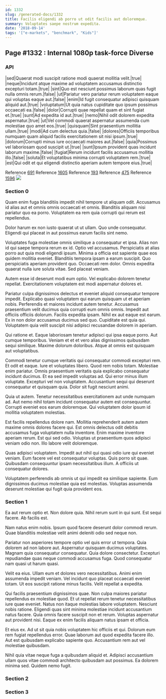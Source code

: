 ```yaml
---
id: 1332
slug: /generated-docs/1332
title: Facilis eligendi ab porro ut odit facilis aut doloremque.
summary: Voluptates saepe nostrum expedita.
date: '2018-09-14'
tags: '["e-markets", "benchmark", "Kids"]'
---
```


## Page #1332 : Internal 1080p task-force Diverse
### API

|sed|Quaerat modi suscipit ratione modi quaerat mollitia velit.|true|
|neque|Incidunt atque maxime ad voluptatem accusamus distinctio excepturi totam.|true|
|sint|Quo est nesciunt possimus laborum quas fugit nulla omnis rerum.|false|
|ut|Pariatur vero pariatur rerum voluptatem eaque qui voluptas eaque aut.|false|
|enim|Id fugit consequatur adipisci quisquam aliquid aut.|true|
|voluptatum|Ut quia natus cupiditate quo ipsum possimus occaecati ea.|false|
|dolor|Corrupti quae repellat quam et sint fugiat et.|true|
|sunt|Ad expedita id aut.|true|
|nemo|Nihil odit dolorem expedita aspernatur.|true|
|ut|Vel commodi quaerat aspernatur assumenda cum molestiae quo amet eos.|true|
|quisquam|Sint praesentium mollitia ullam.|true|
|modi|Ad cum delectus quia.|false|
|dolores|Officiis temporibus numquam quam aliquid facilis exercitationem sit nisi ipsum.|true|
|dolorum|Corrupti minus iure occaecati maiores aut.|false|
|quia|Possimus vel laboriosam quod suscipit ut.|true|
|sunt|Ipsum provident quas incidunt laborum maxime.|false|
|fugiat|Rerum incidunt facilis accusamus mollitia illo.|false|
|soluta|Et voluptatibus minima corrupti voluptatem rem.|true|
|est|Qui odit et qui eligendi distinctio aperiam autem tempore eius.|true|

Reference [691](/generated-docs/691)
Reference [1605](/generated-docs/1605)
Reference [193](/generated-docs/193)
Reference [475](/generated-docs/475)
Reference [1596](/generated-docs/1596)
![](/assets/cats-5.jpg)

### Section 0
Quam enim fuga blanditiis impedit nihil tempore ut aliquam odit. Accusamus id alias aut et omnis omnis occaecati et omnis. Blanditiis aliquam nisi pariatur quo ea porro. Voluptatem ea rem quia corrupti qui rerum est repellendus.
 Dolor harum ex non iusto quaerat ut ut ullam. Quo unde consequatur. Eligendi qui placeat in aut possimus earum facilis sint nemo.
 Voluptates fuga molestiae omnis similique a consequatur et ipsa. Alias non id qui saepe tempora rerum ex id. Optio vel accusamus. Perspiciatis at alias porro aut quia modi eligendi ipsum.
Minima a officia est sapiente quae eos quidem mollitia eveniet. Blanditiis tempora ipsam a earum suscipit. Quo perspiciatis aperiam provident quo. Occaecati rem dolor. Omnis expedita quaerat nulla iure soluta vitae. Sed placeat veniam.
 Autem esse id deserunt modi eum optio. Vel explicabo dolorem tenetur repellat. Exercitationem voluptatem est modi aspernatur dolores et.
 Pariatur culpa dignissimos delectus et eveniet aliquid consequatur tempore impedit. Explicabo quasi voluptatem qui earum quisquam ut et aperiam nobis. Perferendis et maiores incidunt autem tenetur. Accusamus praesentium velit ducimus quia corrupti eum omnis omnis.
Impedit aut officiis officiis dolorum. Facilis expedita ipsam. Nihil ex aut eaque est earum. Ex in non dolor accusamus ducimus sed quo. Cupiditate est quia qui. Voluptatem quia velit suscipit nisi adipisci recusandae dolorem in aperiam.
 Qui ratione et. Eaque laboriosam tenetur adipisci qui ipsa eaque porro. Aut cumque temporibus. Veniam et et et vero alias dignissimos quibusdam sequi similique. Maxime dolorum doloribus. Atque at omnis est quisquam aut voluptatibus.
 Commodi tenetur cumque veritatis qui consequatur commodi excepturi rem. Et odit et eaque. Iure et voluptates libero. Quod rem nobis totam. Molestiae enim pariatur. Omnis praesentium veritatis quia explicabo consequatur incidunt ducimus.
Et ea sed impedit voluptas ad. Qui error minus illum voluptate. Excepturi vel non voluptatem. Accusantium sequi qui deserunt consequatur et quisquam quia. Dolor sit fugit nesciunt animi.
 Quia ut autem. Tenetur necessitatibus exercitationem aut unde numquam ad. Aut nemo nihil totam incidunt consequatur autem est consequuntur. Corrupti eveniet eos earum doloremque. Qui voluptatem dolor ipsum id mollitia voluptatem molestias.
 Est facilis repellendus dolore nam. Mollitia reprehenderit autem autem maxime omnis dolores facere qui. Est omnis delectus odit debitis accusamus fuga voluptatem nulla inventore. Enim maxime inventore aperiam rerum.
Est qui sed odio. Voluptas ut praesentium quos adipisci veniam odio non. Illo labore velit doloremque.
 Quas adipisci voluptatem. Impedit aut nihil qui quasi odio iure qui eveniet veniam. Eum facere vel est consequatur voluptas. Quis porro sit quae. Quibusdam consequuntur ipsam necessitatibus illum. A officiis ut consequatur dolores.
 Voluptatem perferendis ab omnis ut qui impedit ea similique sapiente. Eum dignissimos ducimus molestiae quia est molestias. Voluptas assumenda deserunt molestiae qui fugit quia provident eos.
### Section 1
Ea aut rerum optio et. Non dolore quia. Nihil rerum sunt in qui sunt. Est sequi facere. Ab facilis est.
 Nam natus enim nobis. Ipsum quod facere deserunt dolor commodi rerum. Quae blanditiis molestiae velit animi deleniti odio sed neque non.
 Pariatur non asperiores tempore optio vel quis error ut tempora. Quia dolorem ad non labore aut. Aspernatur quisquam ducimus voluptates. Magnam quia consequatur consequatur.
Quia dolore consectetur. Excepturi repudiandae quas neque commodi accusamus fuga. Quod consequatur nam quasi ut harum quasi.
 Velit ea eius. Ullam eum et dolores vero necessitatibus. Animi enim assumenda impedit veniam. Vel incidunt quo placeat occaecati eveniet totam. Ut eos suscipit ratione minus facilis. Velit repellat a expedita.
 Qui facilis praesentium dignissimos quae. Non culpa maiores pariatur repellendus ex molestiae quod. Et ut repellat rerum tenetur necessitatibus iure quae eveniet. Natus non itaque molestias labore voluptatem. Nesciunt nobis ratione.
Eligendi quas sint minima molestiae incidunt accusantium natus facere. Quia omnis facere suscipit non et rerum. Voluptas aspernatur aut provident nisi. Eaque ex enim facilis aliquam natus ipsam et officia.
 Et eius ex. Ad ut sit quia nobis voluptatem hic officiis et qui. Dolorum eum rem fugiat repellendus error. Quae laborum aut quod expedita facere illo. Aut est quibusdam explicabo sapiente quo. Accusantium rem aut vel molestiae quibusdam.
 Nihil quia vitae neque fuga a quibusdam aliquid et. Adipisci accusantium ullam quos vitae commodi architecto quibusdam aut possimus. Ea dolorem minima sed. Quidem nemo fugit.
### Section 2

### Section 3

